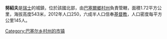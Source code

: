 '''努紹夫'''是[[瑞士|瑞士]]的城鎮，位於該國北部，由[[巴塞爾鄉村州|巴塞爾鄉村州]]負責管轄，面積1.72平方公里，海拔高度543米，2012年人口250，六成半人口信奉[[基督教|基督教]]，人口密度每平方公里145人。

{{Switzerland-geo-stub}}
[[Category:巴塞尔乡村州的市镇|Category:巴塞尔乡村州的市镇]]